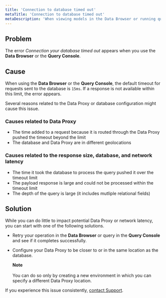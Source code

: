 ```yaml
---
title: 'Connection to database timed out'
metaTitle: 'Connection to database timed out'
metaDescription: 'When viewing models in the Data Browser or running queries in the Query Console, you might see errors that the connection to your database timed out.'
---
```


<TopBlock>

</TopBlock>

## **Problem**

The error _Connection your database timed out_ appears when you use the **Data Browser** or the **Query Console**.

## **Cause**

When using the **Data Browser** or the **Query Console**, the default timeout for requests sent to the database is `15ms`. If a response is not available within this limit, the error appears.

Several reasons related to the Data Proxy or database configuration might cause this issue.

### **Causes related to Data Proxy**

* The time added to a request because it is routed through the Data Proxy pushed the timeout beyond the limit
* The database and Data Proxy are in different geolocations

### **Causes related to the response size, database, and network latency**

* The time it took the database to process the query pushed it over the timeout limit
* The payload response is large and could not be processed within the timeout limit
* The depth of the query is large (it includes mutliple relational fields)

## **Solution**

While you can do little to impact potential Data Proxy or network latency, you can start with one of the following solutions.

* Retry your operation in the **Data Browser** or query in the **Query Console** and see if it completes successfully.
* Configure your Data Proxy to be closer to or in the same location as the database. 
    <Admonition>

    **Note**<br /><br />
    You can do so only by creating a new environment in which you can specify a different Data Proxy location.

    </Admonition>

If you experience this issue consistently, [contact Support](/data-platform/contact-support).